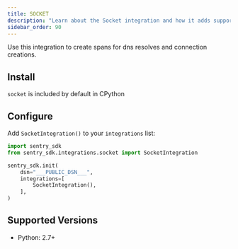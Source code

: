 ```yaml
---
title: SOCKET
description: "Learn about the Socket integration and how it adds support network actions."
sidebar_order: 90
---
```


Use this integration to create spans for dns resolves and connection creations.

## Install

`socket` is included by default in CPython

## Configure

Add `SocketIntegration()` to your `integrations` list:

<SignInNote />

```python
import sentry_sdk
from sentry_sdk.integrations.socket import SocketIntegration

sentry_sdk.init(
    dsn="___PUBLIC_DSN___",
    integrations=[
        SocketIntegration(),
    ],
)
```

## Supported Versions

- Python: 2.7+
